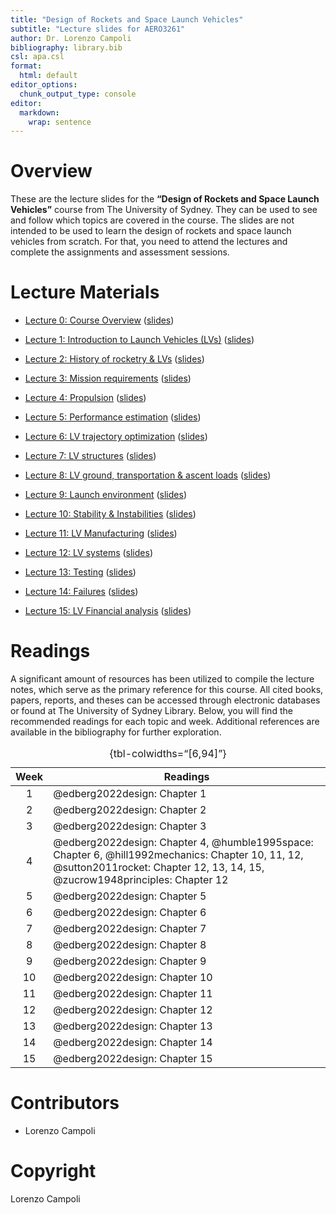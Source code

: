 ```yaml
---
title: "Design of Rockets and Space Launch Vehicles"
subtitle: "Lecture slides for AERO3261"
author: Dr. Lorenzo Campoli
bibliography: library.bib
csl: apa.csl
format:
  html: default
editor_options: 
  chunk_output_type: console
editor: 
  markdown: 
    wrap: sentence
---
```


# Overview

These are the lecture slides for the **"Design of Rockets and Space Launch Vehicles"** course from The University of Sydney.
They can be used to see and follow which topics are covered in the course.
The slides are not intended to be used to learn the design of rockets and space launch vehicles from scratch.
For that, you need to attend the lectures and complete the assignments and assessment sessions.

# Lecture Materials

-   [Lecture 0: Course Overview](/Lecture0/lecture0.html) ([slides](/Lecture0/lecture0.pdf))

-   [Lecture 1: Introduction to Launch Vehicles (LVs)](/Lecture1/lecture1.html) ([slides](/Lecture1/lecture1.pdf))

-   [Lecture 2: History of rocketry & LVs](/Lecture2/lecture2.html) ([slides](/Lecture2/lecture2.pdf))

-   [Lecture 3: Mission requirements](/Lecture3/lecture3.html) ([slides](/Lecture3/lecture3.pdf))

-   [Lecture 4: Propulsion](/Lecture4/lecture4.html) ([slides](/Lecture4/lecture4.pdf))

-   [Lecture 5: Performance estimation](/Lecture5/lecture5.html) ([slides](/Lecture5/lecture5.pdf))

-   [Lecture 6: LV trajectory optimization](/Lecture6/lecture6.html) ([slides](/Lecture6/lecture6.pdf))

-   [Lecture 7: LV structures](/Lecture7/lecture7.html) ([slides](/Lecture7/lecture7.pdf))

-   [Lecture 8: LV ground, transportation & ascent loads](/Lecture8/lecture8.html) ([slides](/Lecture8/lecture8.pdf))

-   [Lecture 9: Launch environment](/Lecture9/lecture9.html) ([slides](/Lecture9/lecture9.pdf))

-   [Lecture 10: Stability & Instabilities](/Lecture10/lecture10.html) ([slides](/Lecture10/lecture10.pdf))

-   [Lecture 11: LV Manufacturing](/Lecture11/lecture11.html) ([slides](/Lecture11/lecture11.pdf))

-   [Lecture 12: LV systems](/Lecture12/lecture12.html) ([slides](/Lecture12/lecture12.pdf))

-   [Lecture 13: Testing](/Lecture13/lecture13.html) ([slides](/Lecture13/lecture13.pdf))

-   [Lecture 14: Failures](/Lecture14/lecture14.html) ([slides](/Lecture14/lecture14.pdf))

-   [Lecture 15: LV Financial analysis](/Lecture15/lecture15.html) ([slides](/Lecture15/lecture15.pdf))

# Readings

A significant amount of resources has been utilized to compile the lecture notes, which serve as the primary reference for this course.
All cited books, papers, reports, and theses can be accessed through electronic databases or found at The University of Sydney Library.
Below, you will find the recommended readings for each topic and week.
Additional references are available in the bibliography for further exploration.

| Week | Readings                                                                                                                                                                        |
|:----:|---------------------------------------------------------------------------------------------------------------------------------------------------------------------------------|
|  1   | @edberg2022design: Chapter 1                                                                                                                                                    |
|  2   | @edberg2022design: Chapter 2                                                                                                                                                    |
|  3   | @edberg2022design: Chapter 3                                                                                                                                                    |
|  4   | @edberg2022design: Chapter 4, @humble1995space: Chapter 6, @hill1992mechanics: Chapter 10, 11, 12, @sutton2011rocket: Chapter 12, 13, 14, 15, @zucrow1948principles: Chapter 12 |
|  5   | @edberg2022design: Chapter 5                                                                                                                                                    |
|  6   | @edberg2022design: Chapter 6                                                                                                                                                    |
|  7   | @edberg2022design: Chapter 7                                                                                                                                                    |
|  8   | @edberg2022design: Chapter 8                                                                                                                                                    |
|  9   | @edberg2022design: Chapter 9                                                                                                                                                    |
|  10  | @edberg2022design: Chapter 10                                                                                                                                                   |
|  11  | @edberg2022design: Chapter 11                                                                                                                                                   |
|  12  | @edberg2022design: Chapter 12                                                                                                                                                   |
|  13  | @edberg2022design: Chapter 13                                                                                                                                                   |
|  14  | @edberg2022design: Chapter 14                                                                                                                                                   |
|  15  | @edberg2022design: Chapter 15                                                                                                                                                   |

: {tbl-colwidths="\[6,94\]"}

# Contributors

-   Lorenzo Campoli

# Copyright

Lorenzo Campoli

